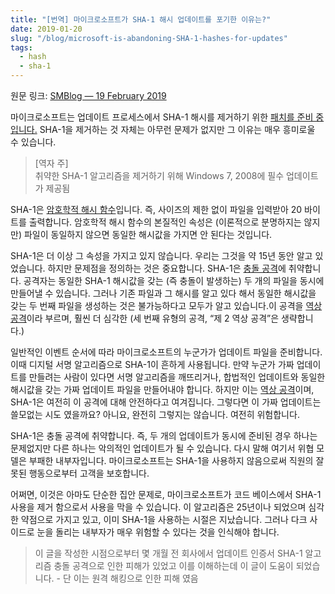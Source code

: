 ```yaml
---
title: "[번역] 마이크로소프트가 SHA-1 해시 업데이트를 포기한 이유는?"
date: 2019-01-20
slug: "/blog/microsoft-is-abandoning-SHA-1-hashes-for-updates"
tags:
  - hash
  - sha-1
---
```


원문 링크: [SMBlog — 19 February 2019](https://www.cs.columbia.edu/~smb/blog/2019-02/2019-02-19.html)

마이크로소프트는 업데이트 프로세스에서 SHA-1 해시를 제거하기 위한 [패치를 준비 중입니다.](https://arstechnica.com/gadgets/2019/02/mandatory-update-coming-to-windows-7-2008-to-kill-off-weak-update-hashes/) SHA-1을 제거하는 것 자체는 아무런 문제가 없지만 그 이유는 매우 흥미로울 수 있습니다.

> [역자 주]  
> 취약한 SHA-1 알고리즘을 제거하기 위해 Windows 7, 2008에 필수 업데이트가 제공됨   

SHA-1은 [암호학적 해시 함수](https://ko.wikipedia.org/wiki/%EC%95%94%ED%98%B8%ED%99%94_%ED%95%B4%EC%8B%9C_%ED%95%A8%EC%88%98)입니다. 즉, 사이즈의 제한 없이 파일을 입력받아 20 바이트를 출력합니다. 암호학적 해시 함수의 본질적인 속성은 (이론적으로 분명하지는 않지만) 파일이 동일하지 않으면 동일한 해시값을 가지면 안 된다는 것입니다.

SHA-1은 더 이상 그 속성을 가지고 있지 않습니다. 우리는 그것을 약 15년 동안 알고 있었습니다. 하지만 문제점을 정의하는 것은 중요합니다. SHA-1은 [충돌 공격](https://ko.wikipedia.org/wiki/%EC%B6%A9%EB%8F%8C_%EA%B3%B5%EA%B2%A9)에 취약합니다. 공격자는 동일한 SHA-1 해시값을 갖는 (즉 충돌이 발생하는) 두 개의 파일을 동시에 만들어낼 수 있습니다. 그러나 기존 파일과 그 해시를 알고 있다 해서 동일한 해시값을 갖는 두 번째 파일을 생성하는 것은 불가능하다고 모두가 알고 있습니다.이 공격을 [역상 공격](https://ko.wikipedia.org/wiki/%EC%97%AD%EC%83%81_%EA%B3%B5%EA%B2%A9)이라 부르며, 훨씬 더 심각한 (세 번째 유형의 공격, “제 2 역상 공격”은 생략합니다.) 

일반적인 이벤트 순서에 따라 마이크로소프트의 누군가가 업데이트 파일을 준비합니다. 이때 디지털 서명 알고리즘으로 SHA-1이 흔하게 사용됩니다. 만약 누군가 가짜 업데이트를 만들려는 사람이 있다면 서명 알고리즘을 깨뜨리거나, 합법적인 업데이트와 동일한 해시값을 갖는 가짜 업데이트 파일을 만들어내야 합니다. 하지만 이는 [역상 공격](https://ko.wikipedia.org/wiki/%EC%97%AD%EC%83%81_%EA%B3%B5%EA%B2%A9)이며, SHA-1은 여전히 이 공격에 대해 안전하다고 여겨집니다. 그렇다면 이 가짜 업데이트는 쓸모없는 시도 였을까요? 아니요, 완전히 그렇지는 않습니다. 여전히 위험합니다. 

SHA-1은 충돌 공격에 취약합니다. 즉, 두 개의 업데이트가 동시에 준비된 경우 하나는 문제없지만 다른 하나는 악의적인 업데이트가 될 수 있습니다. 다시 말해 여기서 위협 모델은 부패한 내부자입니다. 마이크로소프트는 SHA-1을 사용하지 않음으로써 직원의 잘못된 행동으로부터 고객을 보호합니다.

어쩌면, 이것은 아마도 단순한 집안 문제로, 마이크로소프트가 코드 베이스에서 SHA-1 사용을 제거 함으로서 사용을 막을 수 있습니다. 이 알고리즘은 25년이나 되었으며 심각한 약점으로 가지고 있고, 이미 SHA-1을 사용하는 시절은 지났습니다. 그러나 다크 사이드로 눈을 돌리는 내부자가 매우 위험할 수 있다는 것을 인식해야 합니다. 

> 이 글을 작성한 시점으로부터 몇 개월 전 회사에서 업데이트 인증서 SHA-1 알고리즘 충돌 공격으로 인한 피해가 있었고 이를 이해하는데 이 글이 도움이 되었습니다. - 단 이는 원격 해킹으로 인한 피해 였음  

